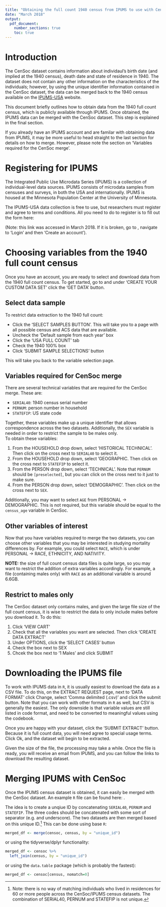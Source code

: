 ```yaml
---
title: "Obtaining the full count 1940 census from IPUMS to use with CenSoc"
date: "March 2018"
output:
  pdf_document:
    number_sections: true
    toc: true
---
```


# Introduction
The CenSoc dataset contains information about individaul's birth date (and implied at the 1940 census), death date and state of residence in 1940. The dataset does not contain any other information on the characteristics of the individuals; however, by using the unique identifier information contained in the CenSoc dataset, the data can be merged back to the 1940 census available on the [IPUMS-USA](https://usa.ipums.org/usa/) website. 

This document briefly outlines how to obtain data from the 1940 full count census, which is publicly available through IPUMS. Once obtained, the IPUMS data can be merged with the CenSoc dataset. This step is explained in the final section. 

If you already have an IPUMS account and are familar with obtaining data from IPUMS, it may be more useful to head straight to the last section for details on how to merge. However, please note the section on 'Variables required for the CenSoc merge'. 

# Registering for IPUMS
The Integrated Public Use Microdata Series (IPUMS) is a collection of individual-level data sources. IPUMS consists of microdata samples from censuses and surveys, in both the USA and internationally. IPUMS is housed at the Minnesota Population Center at the University of Minnesota. 

The IPUMS-USA data collection is free to use, but researchers must register and agree to terms and conditions. All you need to do to register is to fill out the form here:

\url{https://uma.pop.umn.edu/usa/user/new?return_url=https%3A%2F%2Fusa.ipums.org%2Fusa-action%2Fmenu}

(Note: this link was accessed in March 2018. If it is broken, go to \texttt{\url{https://usa.ipums.org/usa/}}, navigate to 'Login' and then 'Create an account'). 

# Choosing variables from the 1940 full count census
Once you have an account, you are ready to select and download data from the 1940 full count census. To get started, go to \texttt{\url{https://usa.ipums.org/usa/}} and under 'CREATE YOUR CUSTOM DATA SET' click the 'GET DATA' button. 

## Select data sample
To restrict data extraction to the 1940 full count:

- Click the 'SELECT SAMPLES BUTTON'. This will take you to a page with all possible census and ACS data that are available. 
- Uncheck the 'Default sample from each year' box
- Click the 'USA FULL COUNT' tab
- Check the 1940 100% box
- Click 'SUBMIT SAMPLE SELECTIONS' button

This will take you back to the variable selection page. 

## Variables required for CenSoc merge
There are several technical variables that are required for the CenSoc merge. These are: 

- `SERIAL40`: 1940 census serial number
- `PERNUM`: person number in household
- `STATEFIP`: US state code

Together, these variables make up a unique identifier that allows correspondence across the two datasets. Additionally, the `SEX` variable is needed in order to restrict the sample to be males only.  
To obtain these variables:

1. From the HOUSEHOLD drop down, select 'HISTORICAL TECHNICAL'. Then click on the cross next to `SERIAL40` to select it. 
2. From the HOUSEHOLD drop down, select 'GEOGRAPHIC. Then click on the cross next to `STATEFIP` to select it. 
3. From the PERSON drop down, select 'TECHNICAL'. Note that `PERNUM` should be `[preselected]`, but you can click on the cross next to it just to make sure. 
4. From the PERSON drop down, select 'DEMOGRAPHIC'. Then click on the cross next to `SEX`. 

Additionally, you may want to select `AGE` from PERSONAL &rarr; DEMOGRAPHIC. This is not required, but this variable should be equal to the `census_age` variable in CenSoc. 

## Other variables of interest

Now that you have variables required to merge the two datasets, you can choose other variables that you may be interested in studying mortality differences by. For example, you could select `RACE`, which is under PERSONAL &rarr; RACE, ETHNICITY, AND NATIVITY. 

__NOTE:__ the size of full count census data files is quite large, so you may want to restrict the addition of extra variables accordingly. For example, a file (containing males only) with `RACE` as an additional variable is around 6.6GB. 

## Restrict to males only
The CenSoc dataset only contains males, and given the large file size of the full count census, it is wise to restrict the data to only include males before you download it. To do this:

1. Click 'VIEW CART'
2. Check that all the variables you want are selected. Then click 'CREATE DATA EXTRACT'
3. Under OPTIONS, click the 'SELECT CASES' button
4. Check the box next to SEX
5. Chcek the box next to '1 Males' and click SUBMIT

# Downloading the IPUMS file

To work with IPUMS data in `R`, it is usually easiest to download the data as a CSV file. To do this, on the EXTRACT REQUEST page, next to 'DATA FORMAT' click Change, select 'Comma delimited (.csv)' and click the submit button. Note that you can work with other formats in `R` as well, but CSV is generally the easiest. The only downside is that variable values are still listed in code format, and need to be converted to meaningful values using the codebook. 

Once you are happy with your dataset, click the 'SUBMIT EXTRACT' button. Because it is full count data, you will need agree to special usage terms. Click Ok, and the dataset will begin to be extracted. 

Given the size of the file, the processing may take a while. Once the file is ready, you will receive an email from IPUMS, and you can follow the links to download the resulting dataset. 

# Merging IPUMS with CenSoc

Once the IPUMS census dataset is obtained, it can easily be merged with the CenSoc dataset. An example `R` file can be found here: \texttt{\url{https://github.com/MJAlexander/censoc/blob/master/ipums_merge_example.R}}.

The idea is to create a unqiue ID by concatenating `SERIAL40`, `PERNUM` and `STATEFIP`. The three codes should be concatenated with some sort of separator (e.g. and underscore). The two datasets are then merged based on this unique ID.[^1] This can be done using base `R`:

```r
merged_df <- merge(censoc, census, by = "unique_id")
```

or using the tidyverse/dplyr functionality:
```r
merged_df <- censoc %>% 
  left_join(census, by = "unique_id")
```

or using the `data.table` package (which is probably the fastest):

```r
merged_df <- censoc[census, nomatch=0]
```


[^1]: Note: there is no way of matching individuals who lived in residences for 60 or more people across the CenSoc/IPUMS census datasets. The combination of SERIAL40, PERNUM and STATEFIP is not unique.
